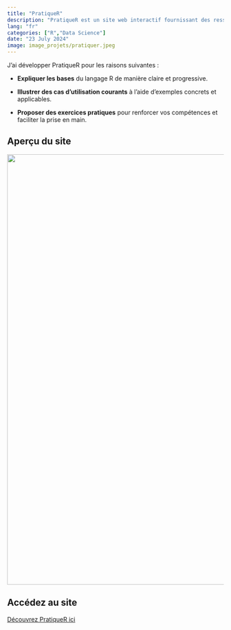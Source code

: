 ```yaml
---
title: "PratiqueR"
description: "PratiqueR est un site web interactif fournissant des ressources éducatives et des exercices pratiques pour faciliter l'apprentissage du langage R."
lang: "fr"
categories: ["R","Data Science"]
date: "23 July 2024"
image: image_projets/pratiquer.jpeg
---
```


J'ai développer PratiqueR pour les raisons suivantes :\

-   **Expliquer les bases** du langage R de manière claire et progressive.\

-   **Illustrer des cas d'utilisation courants** à l'aide d'exemples concrets et applicables.\

-   **Proposer des exercices pratiques** pour renforcer vos compétences et faciliter la prise en main.

## Aperçu du site

<a href="https://rachidsahli.quarto.pub/test/"> ![](image_projets/capture_pratique_r.png){#image-pratiquer fig-align="center" width="1000"} </a>

## Accédez au site

[Découvrez PratiqueR ici](https://rachidsahli.quarto.pub/test/)
